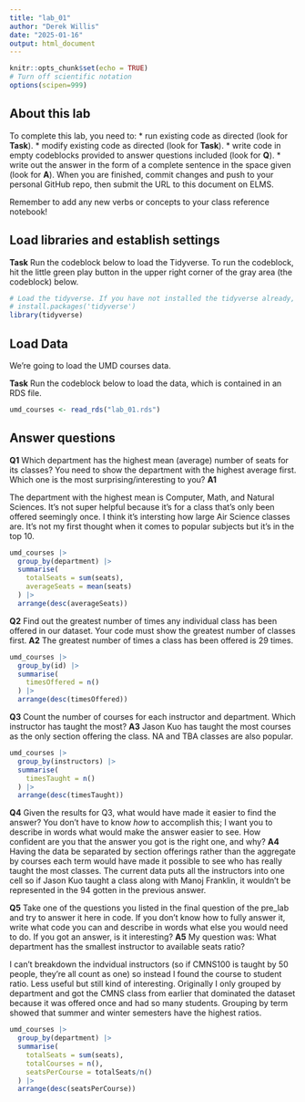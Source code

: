 ```yaml
---
title: "lab_01"
author: "Derek Willis"
date: "2025-01-16"
output: html_document
---
```


```r
knitr::opts_chunk$set(echo = TRUE)
# Turn off scientific notation
options(scipen=999)
```

## About this lab

To complete this lab, you need to: \* run existing code as directed (look for **Task**). \* modify existing code as directed (look for **Task**). \* write code in empty codeblocks provided to answer questions included (look for **Q**). \* write out the answer in the form of a complete sentence in the space given (look for **A**). When you are finished, commit changes and push to your personal GitHub repo, then submit the URL to this document on ELMS.

Remember to add any new verbs or concepts to your class reference notebook!

## Load libraries and establish settings

**Task** Run the codeblock below to load the Tidyverse. To run the codeblock, hit the little green play button in the upper right corner of the gray area (the codeblock) below.

```r
# Load the tidyverse. If you have not installed the tidyverse already, remove the # from the next line and run it first.  
# install.packages('tidyverse')
library(tidyverse)
```

## Load Data

We're going to load the UMD courses data.

**Task** Run the codeblock below to load the data, which is contained in an RDS file.

```r
umd_courses <- read_rds("lab_01.rds")
```

## Answer questions

**Q1** Which department has the highest mean (average) number of seats for its classes? You need to show the department with the highest average first. Which one is the most surprising/interesting to you? **A1**

The department with the highest mean is Computer, Math, and Natural Sciences. It's not super helpful because it's for a class that's only been offered seemingly once. I think it's intersting how large Air Science classes are. It's not my first thought when it comes to popular subjects but it's in the top 10.

```r
umd_courses |> 
  group_by(department) |> 
  summarise(
    totalSeats = sum(seats),
    averageSeats = mean(seats)
  ) |> 
  arrange(desc(averageSeats))
```

**Q2** Find out the greatest number of times any individual class has been offered in our dataset. Your code must show the greatest number of classes first.
**A2**
The greatest number of times a class has been offered is 29 times.
```r
umd_courses |> 
  group_by(id) |> 
  summarise(
    timesOffered = n()
  ) |> 
  arrange(desc(timesOffered))
```

**Q3** Count the number of courses for each instructor and department. Which instructor has taught the most?
**A3**
Jason Kuo has taught the most courses as the only section offering the class. NA and TBA classes are also popular.

```r
umd_courses |> 
  group_by(instructors) |> 
  summarise(
    timesTaught = n()
  ) |> 
  arrange(desc(timesTaught))
```

**Q4** Given the results for Q3, what would have made it easier to find the answer? You don't have to know *how* to accomplish this; I want you to describe in words what would make the answer easier to see. How confident are you that the answer you got is the right one, and why? **A4**
Having the data be separated by section offerings rather than the aggregate by courses each term would have made it possible to see who has really taught the most classes. The current data puts all the instructors into one cell so if Jason Kuo taught a class along with Manoj Franklin, it wouldn't be represented in the 94 gotten in the previous answer. 


**Q5** Take one of the questions you listed in the final question of the pre_lab and try to answer it here in code. If you don't know how to fully answer it, write what code you can and describe in words what else you would need to do. If you got an answer, is it interesting? **A5**
My question was: 
What department has the smallest instructor to available seats ratio?

I can't breakdown the indvidual instructors (so if CMNS100 is taught by 50 people, they're all count as one) so instead I found the course to student ratio. Less useful but still kind of interesting. Originally I only grouped by department and got the CMNS class from earlier that dominated the dataset because it was offered once and had so many students. Grouping by term showed that summer and winter semesters have the highest ratios. 


```r
umd_courses |> 
  group_by(department) |> 
  summarise(
    totalSeats = sum(seats),
    totalCourses = n(),
    seatsPerCourse = totalSeats/n()
  ) |> 
  arrange(desc(seatsPerCourse))
```
